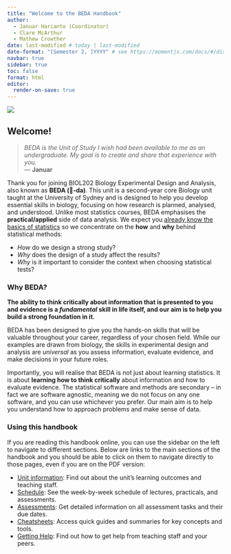 ```yaml
---
title: "Welcome to the BEDA Handbook"
author:
  - Januar Harianto (Coordinator)
  - Clare McArthur
  - Mathew Crowther 
date: last-modified # today | last-modified
date-format: "[Semester 2, ]YYYY" # see https://momentjs.com/docs/#/displaying/format/
navbar: true
sidebar: true
toc: false
format: html
editor:
  render-on-save: true
---
```


![](assets/images/banner02.png)

## Welcome!

> *BEDA is the Unit of Study I wish had been available to me as an undergraduate. My goal is to create and share that experience with you.*  
> — **Januar**


Thank you for joining BIOL202 Biology Experimental Design and Analysis, also known as **BEDA (🐝-da)**. This unit is a second-year core Biology unit taught at the University of Sydney and is designed to help you develop essential skills in biology, focusing on how research is planned, analysed, and understood. Unlike most statistics courses, BEDA emphasises the **practical/applied** side of data analysis. We expect you [already know the basics of statistics](#) so we concentrate on the **how** and **why** behind statistical methods:

- *How* do we design a strong study?
- *Why* does the design of a study affect the results?
- *Why* is it important to consider the context when choosing statistical tests?

### Why BEDA?
**The ability to think critically about information that is presented to you and evidence is a *fundamental* skill in life itself, and our aim is to help you build a strong foundation in it.**

BEDA has been designed to give you the hands-on skills that will be valuable throughout your career, regardless of your chosen field. While our examples are drawn from biology, the skills in experimental design and analysis are *universal* as you assess information, evaluate evidence, and make decisions in your future roles.

Importantly, you will realise that BEDA is not just about learning statistics. It is about **learning how to think critically** about information and how to evaluate evidence. The statistical software and methods are secondary -- in fact we are software agnostic, meaning we do not focus on any one software, and you can use whichever you prefer. Our main aim is to help you understand how to approach problems and make sense of data.


### Using this handbook

If you are reading this handbook online, you can use the sidebar on the left to navigate to different sections. Below are links to the main sections of the handbook and you should be able to click on them to navigate directly to those pages, even if you are on the PDF version:

- [Unit information](unit-info/about.qmd): Find out about the unit's learning outcomes and teaching staff.
- [Schedule](schedule.qmd): See the week-by-week schedule of lectures, practicals, and assessments.
- [Assessments](assessments/assessments.qmd): Get detailed information on all assessment tasks and their due dates.
- [Cheatsheets](cheatsheets.qmd): Access quick guides and summaries for key concepts and tools.
- [Getting Help](04-help/index.qmd): Find out how to get help from teaching staff and your peers.

<!-- 
## Your lecturers

::: {.content-visible when-format="html"}
::: {.grid}

::: {.g-col-4}
![](assets/images/januar.jpg){height=200px} 

**Dr Januar Harianto**  
Module 1 Lecturer | **Unit Coordinator**  
Rm 364, C81 -- Biomedical Building  
Email
:::

::: {.g-col-4}
![](assets/images/clare.jpg){height=200px} 

**Prof. Clare McArthur**  
Module 2 Lecturer  
Room 303, A08 -- Heydon-Laurence Building  
Email
:::

::: {.g-col-4}
![](assets/images/mat.jpg){height=200px} 

**Prof. Mat Crowther**  
Module 3 Lecturer  
Room 225c, A08 -- Heydon-Laurence Building  
Email
:::
:::

## Technical officer

![](assets/images/heather.jpg){height=200px}

**Heather Sowden**
Senior Technical Officer  
F07 - Carslaw Building (F07) 
:::

::: {.content-visible when-format="pdf"}

##### Dr Januar Harianto
Module 1 Lecturer  
Rm 364, C81 -- Biomedical Building  
**Unit Coordinator**  
email: januar.harianto@sydney.edu.au

##### Prof. Clare McArthur
Module 2 Lecturer  
Room 303, A08 -- Heydon-Laurence Building  
email: clare.mcarthur@sydney.edu.au 

##### Prof. Mat Crowther
Module 3 Lecturer  
Room 225c, A08 -- Heydon-Laurence Building  
email: mathew.crowther@sydney.edu.au 

## Technical officer

##### Heather Sowden
Senior Technical Officer  
F07 - Carslaw Building (F07)  
email: heather.sowden@sydney.edu.au
::: -->
